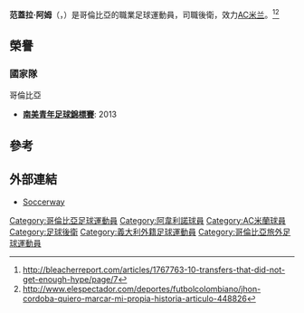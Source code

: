 {{Infobox football biography
| name           = 范蓋拉·阿姆
| image          =
| caption        = 
| fullname       = Jherson Vergara Amú
| birth_date     = {{birth date and age|1994|5|26|df=y}}
| birth_place    = [[哥倫比亞|哥倫比亞]][[佛羅里達_(考卡山谷省)|佛羅里達]]
| height         = {{height|m=1.90}}<ref>{{cite web |url=http://www.acmilan.com/it/teams/roster_player/11319 |title=Jherson Vergara |publisher=AC Milan |date=1994-05-26 |accessdate=2013-09-05 |deadurl=yes |archiveurl=https://web.archive.org/web/20130821052225/http://www.acmilan.com/it/teams/roster_player/11319 |archivedate=2013-08-21 }}</ref>
| currentclub    = [[AC米兰|AC米兰]]
| clubnumber     = 
| position       = [[後衛|後衛]]
| youthyears1    = 2009–2011 | youthclubs1 = [[博卡青年卡利|博卡青年卡利]]
| years1         = 2011–2013 | clubs1 = [[昆迪奧體育會|昆迪奧體育會]] | caps1 = 5 | goals1 = 0  
| years2         = 2011–2013 | clubs2 = → [[宇宙報波帕揚|宇宙報波帕揚]] (租借) | caps2 = 30 | goals2 = 0
| years3         = 2013–     | clubs3 = [[AC米蘭|AC米蘭]] | caps3 = 0 | goals3 = 0
| years4         = 2014       | clubs4 = → [[帕爾馬足球會|帕爾馬]]  | caps4 = 0 | goals4 = 0
| years5         = 2014–2015 | clubs5 = → [[阿韋利諾足球俱樂部|阿韋利諾]] | caps5 = 15 | goals5 = 1
| years6         = 2015–2016 | clubs6 = → [[利沃诺足球俱乐部|-{zh-hans:利沃诺;zh-hk:利禾奴;zh-tw:利佛諾;}-]] | caps6 = 22 | goals6 = 1
| years7         = 2016–2017 | clubs7 = → [[圖拉兵工廠足球會|图拉兵工厂]] | caps7 = 18 | goals7 = 0
| nationalyears1 = 2011 | nationalteam1 = [[哥倫比亞17歲以下國家足球隊|哥倫比亞17歲以下國家足球隊]]
| nationalcaps1  = 9 | nationalgoals1 = 0
| nationalyears2 = 2013– | nationalteam2 = [[哥倫比亞20歲以下國家足球隊|哥倫比亞20歲以下國家足球隊]]
| nationalcaps2  = 18 | nationalgoals2 = 3
| pcupdate       = 20:40, 24 May 2015 (UTC)
| ntupdate       =
}}
{{Spanish name|Vergara|Amú}}
'''范蓋拉·阿姆'''（{{lang-es|Jherson Vergara Amú}}，{{bd|1994年|5月26日}}）是哥倫比亞的職業足球運動員，司職後衛，效力[[AC米兰|AC米兰]]。<ref>http://bleacherreport.com/articles/1767763-10-transfers-that-did-not-get-enough-hype/page/7</ref><ref>http://www.elespectador.com/deportes/futbolcolombiano/jhon-cordoba-quiero-marcar-mi-propia-historia-articulo-448826</ref>

==榮譽==
===國家隊===
;哥倫比亞
*'''[[南美青年足球錦標賽|南美青年足球錦標賽]]''': 2013

==參考==
{{Reflist}}

== 外部連結 ==
*[http://int.soccerway.com/players/jherson-vergara-amu/180732/ Soccerway]

<!--{{AC米兰球员名单}}-->
{{DEFAULTSORT: Vergara Amú}}
[[Category:哥倫比亞足球運動員|Category:哥倫比亞足球運動員]]
[[Category:阿韋利諾球員|Category:阿韋利諾球員]]
[[Category:AC米蘭球員|Category:AC米蘭球員]]
[[Category:足球後衛|Category:足球後衛]]
[[Category:義大利外籍足球運動員|Category:義大利外籍足球運動員]]
[[Category:哥倫比亞旅外足球運動員|Category:哥倫比亞旅外足球運動員]]